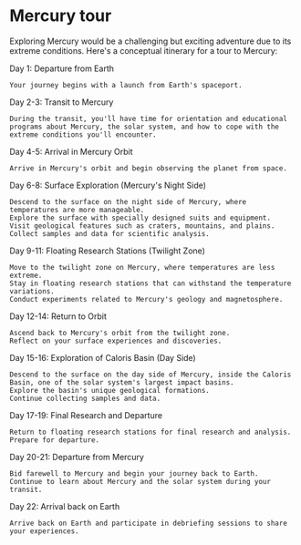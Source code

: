 # Mercury tour

Exploring Mercury would be a challenging but exciting adventure due to its extreme conditions. Here's a conceptual itinerary for a tour to Mercury:

Day 1: Departure from Earth

    Your journey begins with a launch from Earth's spaceport.

Day 2-3: Transit to Mercury

    During the transit, you'll have time for orientation and educational programs about Mercury, the solar system, and how to cope with the extreme conditions you'll encounter.

Day 4-5: Arrival in Mercury Orbit

    Arrive in Mercury's orbit and begin observing the planet from space.

Day 6-8: Surface Exploration (Mercury's Night Side)

    Descend to the surface on the night side of Mercury, where temperatures are more manageable.
    Explore the surface with specially designed suits and equipment.
    Visit geological features such as craters, mountains, and plains.
    Collect samples and data for scientific analysis.

Day 9-11: Floating Research Stations (Twilight Zone)

    Move to the twilight zone on Mercury, where temperatures are less extreme.
    Stay in floating research stations that can withstand the temperature variations.
    Conduct experiments related to Mercury's geology and magnetosphere.

Day 12-14: Return to Orbit

    Ascend back to Mercury's orbit from the twilight zone.
    Reflect on your surface experiences and discoveries.

Day 15-16: Exploration of Caloris Basin (Day Side)

    Descend to the surface on the day side of Mercury, inside the Caloris Basin, one of the solar system's largest impact basins.
    Explore the basin's unique geological formations.
    Continue collecting samples and data.

Day 17-19: Final Research and Departure

    Return to floating research stations for final research and analysis.
    Prepare for departure.

Day 20-21: Departure from Mercury

    Bid farewell to Mercury and begin your journey back to Earth.
    Continue to learn about Mercury and the solar system during your transit.

Day 22: Arrival back on Earth

    Arrive back on Earth and participate in debriefing sessions to share your experiences.

